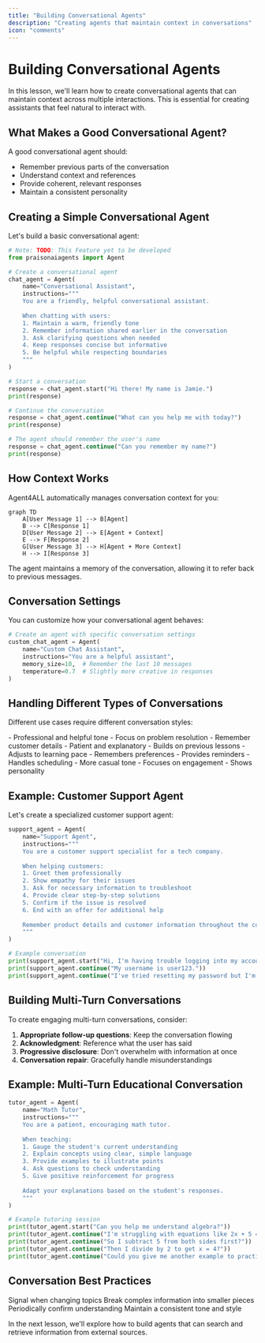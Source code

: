 ```yaml
---
title: "Building Conversational Agents"
description: "Creating agents that maintain context in conversations"
icon: "comments"
---
```


# Building Conversational Agents

In this lesson, we'll learn how to create conversational agents that can maintain context across multiple interactions. This is essential for creating assistants that feel natural to interact with.

## What Makes a Good Conversational Agent?

A good conversational agent should:
- Remember previous parts of the conversation
- Understand context and references
- Provide coherent, relevant responses
- Maintain a consistent personality

## Creating a Simple Conversational Agent

Let's build a basic conversational agent:

```python
# Note: TODO: This Feature yet to be developed
from praisonaiagents import Agent

# Create a conversational agent
chat_agent = Agent(
    name="Conversational Assistant",
    instructions="""
    You are a friendly, helpful conversational assistant.
    
    When chatting with users:
    1. Maintain a warm, friendly tone
    2. Remember information shared earlier in the conversation
    3. Ask clarifying questions when needed
    4. Keep responses concise but informative
    5. Be helpful while respecting boundaries
    """
)

# Start a conversation
response = chat_agent.start("Hi there! My name is Jamie.")
print(response)

# Continue the conversation
response = chat_agent.continue("What can you help me with today?")
print(response)

# The agent should remember the user's name
response = chat_agent.continue("Can you remember my name?")
print(response)
```

## How Context Works

Agent4ALL automatically manages conversation context for you:

```mermaid
graph TD
    A[User Message 1] --> B[Agent]
    B --> C[Response 1]
    D[User Message 2] --> E[Agent + Context]
    E --> F[Response 2]
    G[User Message 3] --> H[Agent + More Context]
    H --> I[Response 3]
```

The agent maintains a memory of the conversation, allowing it to refer back to previous messages.

## Conversation Settings

You can customize how your conversational agent behaves:

```python
# Create an agent with specific conversation settings
custom_chat_agent = Agent(
    name="Custom Chat Assistant",
    instructions="You are a helpful assistant",
    memory_size=10,  # Remember the last 10 messages
    temperature=0.7  # Slightly more creative in responses
)
```

## Handling Different Types of Conversations

Different use cases require different conversation styles:

<CardGroup cols={2}>
  <Card title="Customer Support" icon="headset">
    - Professional and helpful tone
    - Focus on problem resolution
    - Remember customer details
  </Card>
  <Card title="Educational Tutor" icon="graduation-cap">
    - Patient and explanatory
    - Builds on previous lessons
    - Adjusts to learning pace
  </Card>
  <Card title="Personal Assistant" icon="calendar">
    - Remembers preferences
    - Provides reminders
    - Handles scheduling
  </Card>
  <Card title="Companion Chat" icon="user-group">
    - More casual tone
    - Focuses on engagement
    - Shows personality
  </Card>
</CardGroup>

## Example: Customer Support Agent

Let's create a specialized customer support agent:

```python
support_agent = Agent(
    name="Support Agent",
    instructions="""
    You are a customer support specialist for a tech company.
    
    When helping customers:
    1. Greet them professionally
    2. Show empathy for their issues
    3. Ask for necessary information to troubleshoot
    4. Provide clear step-by-step solutions
    5. Confirm if the issue is resolved
    6. End with an offer for additional help
    
    Remember product details and customer information throughout the conversation.
    """
)

# Example conversation
print(support_agent.start("Hi, I'm having trouble logging into my account."))
print(support_agent.continue("My username is user123."))
print(support_agent.continue("I've tried resetting my password but I'm not receiving the email."))
```

## Building Multi-Turn Conversations

To create engaging multi-turn conversations, consider:

1. **Appropriate follow-up questions**: Keep the conversation flowing
2. **Acknowledgment**: Reference what the user has said
3. **Progressive disclosure**: Don't overwhelm with information at once
4. **Conversation repair**: Gracefully handle misunderstandings

## Example: Multi-Turn Educational Conversation

```python
tutor_agent = Agent(
    name="Math Tutor",
    instructions="""
    You are a patient, encouraging math tutor.
    
    When teaching:
    1. Gauge the student's current understanding
    2. Explain concepts using clear, simple language
    3. Provide examples to illustrate points
    4. Ask questions to check understanding
    5. Give positive reinforcement for progress
    
    Adapt your explanations based on the student's responses.
    """
)

# Example tutoring session
print(tutor_agent.start("Can you help me understand algebra?"))
print(tutor_agent.continue("I'm struggling with equations like 2x + 5 = 13"))
print(tutor_agent.continue("So I subtract 5 from both sides first?"))
print(tutor_agent.continue("Then I divide by 2 to get x = 4?"))
print(tutor_agent.continue("Could you give me another example to practice?"))
```

## Conversation Best Practices

<CardGroup cols={2}>
  <Card title="Clear Transitions" icon="arrow-right">
    Signal when changing topics
  </Card>
  <Card title="Manageable Chunks" icon="layer-group">
    Break complex information into smaller pieces
  </Card>
  <Card title="Engagement Checks" icon="hand">
    Periodically confirm understanding
  </Card>
  <Card title="Personality Consistency" icon="masks-theater">
    Maintain a consistent tone and style
  </Card>
</CardGroup>

In the next lesson, we'll explore how to build agents that can search and retrieve information from external sources.

